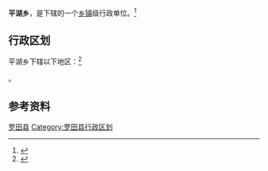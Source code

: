 {{中国乡级行政区|42/11/23/203/000}}

'''平湖乡'''，是{{PRC admin/fullname|42/11/23/203/000|3}}下辖的一个[[乡镇|乡镇]]级行政单位。<ref>{{PRC admin/ref sgc|{{PRC admin/parent|42/11/23/203/000}}}}</ref>

== 行政区划 ==

平湖乡下辖以下地区：<ref>{{PRC admin/ref sgc|42/11/23/203/000}}</ref>

{{PRC admin/children|42/11/23/203/000}}。

== 参考资料 ==

{{reflist}}

{{湖北省黄冈市罗田县行政区划}}
{{湖北行政区划小作品}}
[[Category:黄冈市乡镇|罗田县]]
[[Category:罗田县行政区划|Category:罗田县行政区划]]